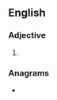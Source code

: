 ==English==

===Adjective===
{{head|en|adjective comparative form}}

# {{en-comparative of|bunchy}}

===Anagrams===
* {{anagrams|en|a=bcehinru|Cherubin|bruchine|cherubin}}
